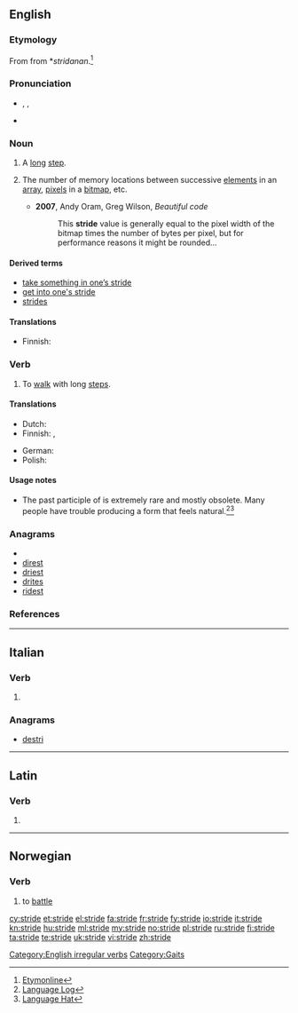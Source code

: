 {{also|stridé}}
==English==

===Etymology===
From {{etyl|ang|en}} {{term|stridan||to stride|lang=ang}} from {{etyl|gem}} *''stridanan''.<ref>[http://www.etymonline.com/index.php?search=stride&searchmode=none Etymonline]</ref>

===Pronunciation===
* {{enPR|strīd}}, {{IPA|/straɪd/}}, {{SAMPA|/straId/}}
* {{audio|en-us-stride.ogg|Audio (US)}}

===Noun===
{{en-noun}}

# A [[long]] [[step]].
# {{computing}} The number of memory locations between successive [[element]]s in an [[array]], [[pixel]]s in a [[bitmap]], etc.
#* '''2007''', Andy Oram, Greg Wilson, ''Beautiful code''
#*: This '''stride''' value is generally equal to the pixel width of the bitmap times the number of bytes per pixel, but for performance reasons it might be rounded...

====Derived terms====
* [[take something in one’s stride]]
* [[get into one's stride]]
* [[strides]] {{qualifier|Australian|plural only}}

====Translations====
{{trans-top|long step}}
* Finnish: {{t|fi|harppaus}}
{{trans-mid}}
{{trans-bottom}}

===Verb===
{{en-verb|strides|striding|strode|'''[[stridden]]''' ''or'' '''[[strode]]''' ''or'' '''[[strid]]'''}}

# {{intransitive}} To [[walk]] with long [[step]]s.

====Translations====
{{trans-top|to walk with long steps}}
* Dutch: {{t+|nl|schrijden}}
* Finnish: {{qualifier|once, take one long step}} {{t+|fi|harpata}}, {{qualifier|continuously}} {{t+|fi|harppoa}}
{{trans-mid}}
* German: {{t+|de|schreiten}}
* Polish: {{t|pl|kroczyć}}
{{trans-bottom}}

====Usage notes====
* The past participle of {{term||stride}} is extremely rare and mostly obsolete. Many people have trouble producing a form that feels natural.<ref>[http://languagelog.ldc.upenn.edu/nll?p=737 Language Log]</ref><ref>[http://www.languagehat.com/archives/003282.php Language Hat]</ref>

===Anagrams===
* {{alphagram|deirst}}
* [[direst#English|direst]]
* [[driest#English|driest]]
* [[drites#English|drites]]
* [[ridest#English|ridest]]

===References===
<references />

[[Category:English irregular verbs]]
[[Category:Gaits]]

----

==Italian==

===Verb===
{{infl|it|verb form}}

# {{form of|[[third-person|Third-person]] [[singular]] [[present tense]]|[[stridere#Italian|stridere]]|lang=it}}

===Anagrams===
* [[destri#Italian|destri]]

----

==Latin==

===Verb===
{{la-verb-form|strīde}}

# {{conjugation of|strido|strīdō|2|s|pres|act|imp|lang=la}}

----

==Norwegian==

===Verb===
{{infl|no|verb|head=[[å]] stride}}

# to [[battle]]

[[cy:stride]]
[[et:stride]]
[[el:stride]]
[[fa:stride]]
[[fr:stride]]
[[fy:stride]]
[[io:stride]]
[[it:stride]]
[[kn:stride]]
[[hu:stride]]
[[ml:stride]]
[[my:stride]]
[[no:stride]]
[[pl:stride]]
[[ru:stride]]
[[fi:stride]]
[[ta:stride]]
[[te:stride]]
[[uk:stride]]
[[vi:stride]]
[[zh:stride]]